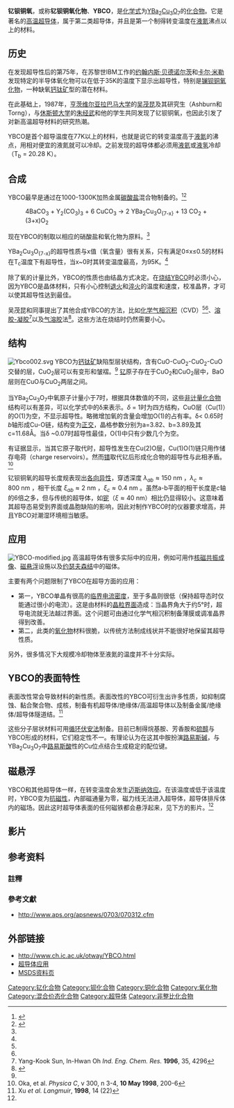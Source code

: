 {{Chembox
|   Name = 钇钡铜氧
|   ImageFile = BaYCusuperconduct.jpg
|   ImageSize = 200px
|   ImageName = 钇钡铜氧
|   IUPACName = Yttrium barium copper oxide
|   OtherNames = YBCO，钇钡铜氧化物
| Section1 = {{Chembox Identifiers
| CASNo = 107539-20-8
| CASNo_Ref = {{cascite|correct|CAS}}
}}
| Section2 = {{Chembox Properties
|   Formula = YBa<sub>2</sub>Cu<sub>3</sub>O<sub>7</sub>
|   MolarMass = 666.19
|   Appearance = 黑色固体
|   Density = 4.4 ~ 5.3 g/cm<sup>3</sup><ref>{{cite journal | author = R. Swarup, A. K. Gupta and M. C. Bansal | title = Effect of sample density on magnetic penetration depth in YBaCuO ceramic superconductors | year = 1995 | journal = Journal of Superconductivity | volume = 8 | issue = 3 | pages = 361-364 | doi = 10.1007/BF00728172}}</ref>
|   Solubility = 不可溶
|   MeltingPt = >600 °C
|   Critical Field = 120 T (CuO<sub>2</sub> perpendicular) 250 T (parallel)
  }}
| Section3 = {{Chembox Structure
|   Coordination = [[四方|四方]]
|   CrystalStruct = [[钙钛矿|钙钛矿]]变形
  }}
| Section7 = {{Chembox Hazards
|   EUClass = 刺激性 ('''Xi''')
  }}
| Section8 = {{Chembox Related
|   Function = [[高温超导体|高温超导体]]
|   OtherFunctn = BaLaO<sub>3-x</sub>
|   OtherCpds = [[氧化钇|氧化钇]]，[[氧化钡|氧化钡]]，[[氧化铜|氧化铜]]
  }}
}}

'''钇钡铜氧'''，或称'''钇钡铜氧化物'''、'''YBCO'''，是[[化学式|化学式]]为[[钇|Y]][[钡|Ba]]<sub>2</sub>[[铜|Cu]]<sub>3</sub>[[氧|O]]<sub>7</sub>的[[化合物|化合物]]。它是著名的[[高温超导体|高温超导体]]，属于第二类超导体，并且是第一个制得转变温度在[[液氮|液氮]]沸点以上的材料。

==历史==
在发现超导性后的第75年，在苏黎世IBM工作的[[约翰内斯·贝德诺尔茨|约翰内斯·贝德诺尔茨]]和[[卡尔·米勒|卡尔·米勒]]发现特定的半导体氧化物可以在低于35K的温度下显示出超导性，特别是[[镧钡铜氧化物|镧钡铜氧化物]]，一种缺氧[[钙钛矿|钙钛矿]]型的潜在材料。

在此基础上，1987年，[[亨茨维尔_(亚拉巴马州)|亨茨维尔]][[亚拉巴马大学|亚拉巴马大学]]的[[吴茂昆|吴茂昆]]及其研究生（Ashburn和Torng），与[[休斯顿大学|休斯顿大学]]的[[朱经武|朱经武]]和他的学生共同发现了钇钡铜氧，也因此引发了对新高温超导材料的研究热潮。

YBCO是首个超导温度在77K以上的材料，也就是说它的转变温度高于[[液氮|液氮]]的沸点，用相对便宜的液氮就可以冷却。之前发现的超导体都必须用[[液氦|液氦]]或[[液氢|液氢]]冷却（T<sub>b</sub> = 20.28 K）。

==合成==
YBCO最早是通过在1000-1300K加热金属[[碳酸盐|碳酸盐]]混合物制备的。<ref name=hous>{{cite book | author = C. E. Housecroft, A. G. Sharpe and C. E. Housecroft | title = Inorganic chemistry | year = 2005 | publisher = Pearson Prentice Hall | location = Harlow ; Upper Saddle River, NJ | isbn = 0130399132}}</ref><ref name=earnshaw>{{cite book | author = N. N. Greenwood and A. Earnshaw | title = Chemistry of the elements | year = 1997 | publisher = Butterworth-Heinemann | location = Boston, Mass. | isbn = 0750633654 (pbk.)}}</ref>
:4BaCO<sub>3</sub> + Y<sub>2</sub>(CO<sub>3</sub>)<sub>3</sub> + 6 CuCO<sub>3</sub> → 2 YBa<sub>2</sub>Cu<sub>3</sub>O<sub>{7-x}</sub> + 13 CO<sub>2</sub> + (3+x)O<sub>2</sub>
现在YBCO的制取以相应的硝酸盐和氧化物为原料。<ref name=earnshaw />

YBa<sub>2</sub>Cu<sub>3</sub>O<sub>{7-x}</sub>的超导性质与x值（氧含量）很有关系，只有满足0≤x≤0.5的材料在T<sub>c</sub>温度下有超导性，当x~0时其转变温度最高，为95K。<ref name=earnshaw />

除了氧的计量比外，YBCO的性质也由结晶方式决定。在[[烧结|烧结]]YBCO时必须小心，因为YBCO是晶体材料，只有小心控制[[退火|退火]]和[[淬火|淬火]]的温度和速度，校准晶界，才可以使其超导性达到最佳。

吴茂昆和同事提出了其他合成YBCO的方法，比如[[化学气相沉积|化学气相沉积]]（CVD）<ref name="hous" /><ref name=earnshaw />、[[溶胶-凝胶|溶胶-凝胶]]<ref>Yang-Kook Sun, In-Hwan Oh ''Ind. Eng. Chem. Res.'' '''1996''', 35, 4296</ref>以及[[气溶胶|气溶胶]]法<ref>{{cite web|title = Yttrium Barium Copper Oxide Superconducting Powder Generation by An Aerosol Process | author = Zhou, Derong | publisher = University of Cincinnati | format = Ph.D. Thesis | date = 1991 | url = http://adsabs.harvard.edu/abs/1991PhDT........28Z}}</ref>。这些方法在烧结时仍然需要小心。

==结构==
[[Image:Ybco002.svg|thumb]]
YBCO为[[钙钛矿|钙钛矿]]缺陷型层状结构，含有CuO-CuO<sub>2</sub>-CuO<sub>2</sub>-CuO交替的层，CuO<sub>2</sub>层可以有变形和皱褶。<ref name="hous" />
[[钇|钇]]原子存在于CuO<sub>2</sub>和CuO<sub>2</sub>层中，BaO层则在CuO与CuO<sub>2</sub>两层之间。

当YBa<sub>2</sub>Cu<sub>3</sub>O<sub>7</sub>中氧原子计量小于7时，根据具体数值的不同，这些[[非计量化合物|非计量化合物]]结构可以有差异，可以化学式中的δ来表示。<math>\delta</math> = 1时为四方结构，CuO层（Cu(1)）的O(1)为空，不显示超导性。略微增加氧的含量会增加O(1)的占有率。δ< 0.65时''b''轴形成Cu-O链，结构变为[[正交|正交]]，晶格参数分别为a=3.82、b=3.89及其c=11.68Å。当δ ~0.07时超导性最佳，O(1)中只有少数几个为空。

有证据显示，当其它原子取代{{fact|Cu和Ba}}时，超导性发生在Cu(2)O层，Cu(1)O(1)链只用作储存电荷（charge reservoirs）。然而[[镨|镨]]取代钇后形成化合物的超导性与此相矛盾。<ref>Oka, et al. ''Physica C'', v 300, n 3-4, '''10 May 1998''', 200-6</ref>

钇钡铜氧的超导长度规表现出[[各向异性|各向异性]]，穿透深度 <math>\lambda_{ab}\approx150~\textrm{nm}</math> ，<math>\lambda_{c}\approx800~\textrm{nm}</math> ，相干长度 <math>\xi_{ab}\approx2~\textrm{nm}</math> ，<math>\xi_{c}\approx0.4~\textrm{nm}</math> 。虽然a-b平面的相干长度是''c''轴的6倍之多，但与传统的超导体，如[[铌|铌]]（<math>\xi \approx40~\textrm{nm}</math>）相比仍显得较小。这意味着其超导态易受到界面或晶胞缺陷的影响，因此对制作YBCO时的仪器要求增高，并且YBCO对潮湿环境相当敏感。

==应用==
[[File:YBCO-modified.jpg|right]]
高温超导体有很多实际中的应用，例如可用作[[核磁共振成像|核磁共振成像]]、[[磁悬浮|磁悬浮]]设施以及[[约瑟夫森结|约瑟夫森结]]中的磁体。

主要有两个问题限制了YBCO在超导方面的应用：
*第一，YBCO单晶有很高的[[临界电流密度|临界电流密度]]，至于多晶则很低（保持超导态时仅能通过很小的电流）。这是由材料的[[晶粒界面|晶粒界面]]造成：当晶界角大于约5°时，超导电流就无法越过界面。这个问题可由通过化学气相沉积制备薄膜或调准晶界得到改善。
*第二，此类的[[氧化物|氧化物]]材料很脆，以传统方法制成线状并不能很好地保留其超导性质。

另外，很多情况下大规模冷却物体至液氮的温度并不十分实际。

==YBCO的表面特性==
表面改性常会导致材料的新性质。表面改性的YBCO可衍生出许多性质，如抑制腐蚀、黏合聚合物、成核，制备有机超导体/绝缘体/高温超导体以及制备金属/绝缘体/超导体隧道结。<ref>Xu ''et al.'' ''Langmuir'', '''1998''', 14 (22)</ref>

这些分子层状材料可用[[循环伏安法|循环伏安法]]制备。目前已制得烷基胺、芳香胺和[[硫醇|硫醇]]与YBCO形成的材料，它们稳定性不一。有理论认为在这其中胺扮演[[路易斯碱|路易斯碱]]，与YBa<sub>2</sub>Cu<sub>3</sub>O<sub>7</sub>中[[路易斯酸|路易斯酸]]性的Cu位点结合生成稳定的配位键。

==磁悬浮==
YBCO和其他超导体一样，在转变温度会发生[[迈斯纳效应|迈斯纳效应]]。在该温度或低于该温度时，YBCO变为[[抗磁性|抗磁性]]，內部磁通量为零，磁力线无法进入超导体，超导体排斥体内的磁场。因此这时超导体表面的任何磁铁都会悬浮起来，见下方的影片。<ref name="hous" />

==影片==
{{multi-video start}}
{{multi-video item|filename=Flyingsuperconductor.ogg|title=钇钡铜氧的超导性质|description=钇钡铜氧磁悬浮录像（360[[千字节|KB]]，[[Ogg|Ogg]]/[[Theora|Theora]]格式）。|format=[[Theora|Theora]]}}
{{multi-video end}}

==参考资料==
===註釋===
{{reflist|2}}
===參考文獻===
* http://www.aps.org/apsnews/0703/070312.cfm

==外部链接==
* http://www.ch.ic.ac.uk/otway/YBCO.html
* [https://web.archive.org/web/20051205121000/http://www.superlife.info/ 超导体应用]
* [http://www.futurescience.com/manual/ybcomsds.html MSDS资料页]
{{钇化合物}}
{{钡化合物}}
{{铜化合物}}
[[Category:钇化合物|Category:钇化合物]]
[[Category:钡化合物|Category:钡化合物]]
[[Category:铜化合物|Category:铜化合物]]
[[Category:氧化物|Category:氧化物]]

[[Category:混合价态化合物|Category:混合价态化合物]]
[[Category:超导体|Category:超导体]]
[[Category:非整比化合物|Category:非整比化合物]]